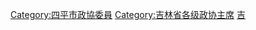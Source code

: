 [[Category:四平市政協委員|Category:四平市政協委員]]
[[Category:吉林省各级政协主席|Category:吉林省各级政协主席]]
[[Category:设区的市政协主席|吉]]
